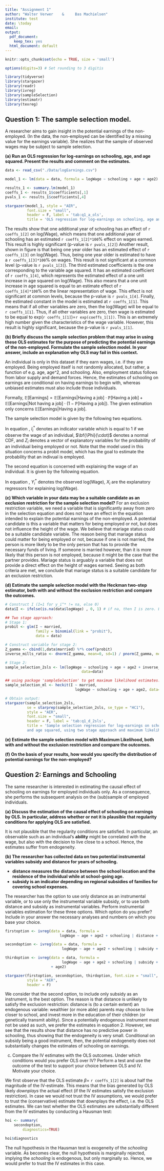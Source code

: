 ```yaml
---
title: "Assignment 1"
author: "Walter Verwer    &     Bas Machielsen"
institute: test
date: \today
email: 
output:
  pdf_document: 
    keep_tex: yes
  html_document: default
---
```


```r
knitr::opts_chunk$set(echo = TRUE, size = 'small')

options(digits=3) # Set rounding to 3 digitis

library(tidyverse)
library(stargazer)
library(readr)
library(ivreg)
library(sampleSelection)
library(estimatr)
library(texreg)
```

## Question 1: The sample selection model. 

A researcher aims to gain insight in the potential earnings of the non-employed. (In the data, the non-employed can be identified by a missing value for the earnings variable). She realizes that the sample of observed wages may be subject to sample selection.

__(a) Run an OLS regression for log-earnings on schooling, age, and age squared. Present the results and comment on the estimates.__
    
```r
data <- read_csv("./Data/logEarnings.csv")
```
    
```r
model_1 <- lm(data = data, formula = logWage ~ schooling + age + age2)

results_1 <- summary.lm(model_1)
coeffs_1 <- results_1$coefficients[,1]
pvals_1 <- results_1$coefficients[,4]

stargazer(model_1, style = "AER", 
          font.size = "small",
          header = F, label = 'tab:q1_a_ols', 
          title = 'OLS regression for log-earnings on schooling, age and age squared.')
```

The results show that one additional year of schooling has an effect of `r coeffs_1[2]` on log(Wage), which means that one additional year of schooling has an estimated `r coeffs_1[2]*100`% effect on wages earned. This result is highly significant (p-value is `r pvals_1[2]`) Another result, shown in figure \ref{tab:q1_a_ols} is that being one year older has an estimated effect of `r coeffs_1[3]` on log(Wage). Thus, being one year older is estimated to have a `r coeffs_1[3]*100`% on wages. This result is not significant at a common level (p-value is `r pvals_1[3]`). The third estimated coefficients is the one corresponding to the variable age squared. It has an estimated coefficient of `r coeffs_1[4]`, which represents the estimated effect of a one unit increase in age squared on log(Wage). This also means that a one unit increase in age squared is equal to an estimate effect of `r coeffs_1[4]*100`% on the linear representation of wage. This effect is not significant at common levels, because the p-value is `r pvals_1[4]`. Finally, the estimated constant in the model is estimated at `r coeffs_1[1]`. This means that if all other variables are zero, then the log(Wage) will be equal to `r coeffs_1[1]`. Thus, if all other variables are zero, then wage is estimated to be equal to exp(`r coeffs_1[1]`)=`r exp(coeffs_1[1])`. This is an extremely high number given the characteristics of the wage variable. However, this result is highly significant, because the p-value is `r pvals_1[1]`.

__(b) Briefly discuss the sample selection problem that may arise in using these OLS estimates for the purpose of predicting the potential earnings of the non-employed. Formulate the sample selection model. In your answer, include an explanation why OLS may fail in this context.__

An individual is only in this dataset if they earn wages, i.e. if they are employed. Being employed itself is not randomly allocated, but rather, a function of e.g. age, age^2, and schooling. Also, employment status follows from labor supply and demand forces. Hence, the estimates of schooling on earnings are conditional on having earnings to begin with, whereas unbiased estimates must also include those individuals. 

Formally, $\mathbb{E}[\text{Earnings}] = \mathbb{E[\text{Earnings}|\text{Having a job}]} \cdot \mathbb{P}[\text{Having a job}] + \mathbb{E[\text{Earnings}|\text{Not having a job}]} \cdot (1-\mathbb{P[\text{Having a job}]})$. The given estimation only concerns $\mathbb{E[\text{Earnings}|\text{Having a job}]}$.

The sample selection model is given by the following two equations.

<!-- Still need to add specific variables! As X variables we could do the variables from q1a, and then for the selection equation do the mariage status variable? Should we include the exclusion restriction variable in the second equation? I.e. is Z a subset of X? -->

\begin{equation}
\mathbb{P}[I_i^*=1|Z]=\mathbf{\Phi} (Z_i'\gamma)
\label{eq:select}
\end{equation}

In equation \ref{eq:select}, $I_i^*$ denotes an indicator variable which is equal to 1 if we observe the wage of an individual, $\bf{\Phi}(\cdot)$ denotes a normal CDF, and $Z_i$ denotes a vector of explanatory variables for the probability of an individual being employed or not. Note that the model used in this situation concerns a probit model, which has the goal to estimate the probability that an indivual is employed.

The second equation is concerned with explaining the wage of an individual. It is given by the following equation.

\begin{equation}
Y_i^* = X_i'\beta + U_i
\label{eq:effect}
\end{equation}
In equation \ref{eq:effect}, $Y_i^*$ denotes the observed log(Wage), $X_i$ are the explanatory regressors for explaining log(Wage).


__(c) Which variable in your data may be a suitable candidate as an exclusion restriction for the sample selection model?__
For an exclusion restriction variable, we need a variable that is significantly away from zero in the selection equation and does not have an effect in the equation intended to explain the potential earnings of the non-employed. A potential candidate is this a variable that matters for being employed or not, but does not influence the height of the wage. We believe that mariage status could be a suitable candidate variable. The reason being that mariage status could matter for being employed or not, because if one is not married, the person is more likely to be the only person that has to provide the necessary funds of living. If someone is married however, than it is more likely that this person is not employed, because it might be the case that the partner provides. Mariage status is arguably a variable that does not provide a direct effect on the height of wages earned. Seeing as both criteria are met, we conclude that mariage status is a suitable candidate for an exclusion restriction.


__(d) Estimate the sample selection model with the Heckman two-step estimator, both with and without the exclusion restriction and compare the outcomes.__
```r
# Construct I (I=1 for y_i^* != na, else 0)
data$I <- ifelse(is.na(data$logWage) , 0, 1) # if na, then I is zero. Else 1.

## Two stage approach:
# Stage 1:
probit <- glm(I ~ married, 
              family = binomial(link = "probit"), 
              data = data)

# Construct variable for stage 2:
Z_gamma <- cbind(1,data$married) %*% coef(probit) 
inverse_mills_ratio <- dnorm(Z_gamma, mean=0, sd=1) / pnorm(Z_gamma, mean=0, sd=1)

# Stage 2:
sample_selection_2sls <- lm(logWage ~ schooling + age + age2 + inverse_mills_ratio,
                                   data=data)

## using package 'sampleSelection' to get maximum likelihood estimates:
sample_selection_ml <- heckit(I ~ married, 
                                logWage ~ schooling + age + age2, data=data, method='ml')

# Obtain output:
stargazer(sample_selection_2sls, 
          se = starprep(sample_selection_2sls, se_type = "HC1"),
          style = "AER",
          font.size = "small",
          header = F, label = 'tab:q1_d_2sls',
          title = 'Sample selection regression for log-earnings on schooling, age
          and age squared, using two stage approach and maximum likelihood')

```


__(e) Estimate the sample selection model with Maximum Likelihood, both with and without the exclusion restriction and compare the outcomes.__



__(f) On the basis of your results, how would you specify the distribution of potential earnings for the non-employed?__



## Question 2: Earnings and Schooling

The same researcher is interested in estimating the causal effect of schooling on earnings for employed individuals only. As a consequence, she performs the subsequent analysis on the (sub)sample of employed individuals.

__(a) Discuss the estimation of the causal effect of schooling on earnings by OLS. In particular, address whether or not it is plausible that regularity conditions for applying OLS are satisfied.__

It is not plausible that the regularity conditions are satisfied. In particular, an observable such as an individual's __ability__ might be correlated with the wage, but also with the decision to live close to a school. Hence, the estimates suffer from endogeneity.

__(b) The researcher has collected data on two potential instrumental variables subsidy and distance for years of schooling.__

- __distance measures the distance between the school location and the residence of the individual while at school-going age.__
- __subsidy is an indicator depending on regional subsidies of families for covering school expenses.__
    
The researcher has the option to use only distance as an instrumental variable, or to use only the instrumental variable subsidy, or to use both distance and subsidy as instrumental variables. Perform instrumental variables estimation for these three options. Which option do you prefer? Include in your answer the necessary analyses and numbers on which you base your choice.

```r
firstoption <- ivreg(data = data, formula = 
                         logWage ~ age + age2 + schooling | distance + age + age2)

secondoption <- ivreg(data = data, formula =
                          logWage ~ age + age2 + schooling | subsidy + age + age2)

thirdoption <- ivreg(data = data, formula =
                          logWage ~ age + age2 + schooling | subsidy + distance + age 
                     + age2)
```

```r
stargazer(firstoption, secondoption, thirdoption, font.size = "small", 
          style = "AER", 
          header = F)
```

We consider that the second option, to include only subsidy as an instrument, is the best option. The reason is that distance is unlikely to satisfy the exclusion restriction: distance is (to a certain extent) an endogenous variable: wealthier (or more able) parents may choose to live closer to school, and invest more in the education of their children (or genetically transmit ability). Since a potentially endogenous instrument must not be used as such, we prefer the estimates in equation 2. However, we see that the results show that distance has no predictive power in schooling, thus showing that the endogeneity is very small. Conditional on subsidy being a good instrument, then, the potential endogeneity does not substantially changes the estimates of schooling on earnings. 

(c) Compare the IV estimates with the OLS outcomes.  Under which conditions  would  you  prefer  OLS  over  IV?  Perform  a  test  and  use  the outcome of the test to support your choice between OLS and IV. Motivate your choice.

We first observe that the OLS estimate $\beta =$ `r coeffs_1[2]` is about half the magnitude of the IV-estimate. This means that the bias generated by OLS likely _downplays_ the actual effect (if the IV estimates satisfy the exclusion restriction). In case we would not trust the IV assumptions, we would prefer to trust the (conservative) estimate that downplays the effect, i.e. the OLS estimates. We can test whether the OLS estimates are substantially different from the IV estimates by conducting a Hausman test:

```r
hoi <- summary(
    secondoption, 
        diagnostics=TRUE)

hoi$diagnostics
```

The null hypothesis in the Hausman test is exogeneity of the _schooling_ variable. As becomes clear, the null hypothesis is marginally rejected, implying the _schooling_ is endogenous, but only marginally so. Hence, we would prefer to trust the IV estimates in this case. 

